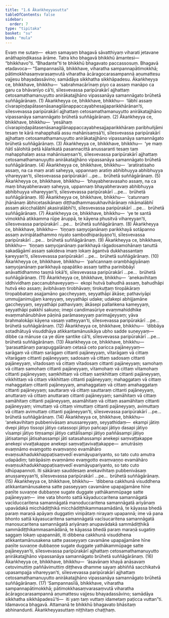 ```yaml
---
title: "1.6 Ākaṅkheyyasutta"
tableOfContents: false
sidebar:
  order: 7
type: "tipitaka"
basket: "su"
book: "mula"
---
```



<DynamicBreadcrumb />

<Division number="64" book="mula" bookNo="9" page="39">

<Paragraph number="153" book="mula">
Evaṃ me sutaṃ—  ekaṃ samayaṃ bhagavā sāvatthiyaṃ viharati jetavane anāthapiṇḍikassa ārāme. Tatra kho bhagavā bhikkhū āmantesi—  “bhikkhavo”ti. “Bhadante”ti te bhikkhū bhagavato paccassosuṃ. Bhagavā etadavoca—
</Paragraph>

<Paragraph number="154" book="mula">
“Sampannasīlā, bhikkhave, viharatha sampannapātimokkhā; pātimokkhasaṃvarasaṃvutā viharatha ācāragocarasampannā aṇumattesu vajjesu bhayadassāvino; samādāya sikkhatha sikkhāpadesu.
</Paragraph>

</Division>
<Division number="65" book="mula" bookNo="9" page="39">

<Paragraph number="155" book="mula">
Ākaṅkheyya ce, bhikkhave, bhikkhu—  ‘sabrahmacārīnaṃ piyo ca assaṃ manāpo ca garu ca bhāvanīyo cā’ti, sīlesvevassa paripūrakārī ajjhattaṃ cetosamathamanuyutto anirākatajjhāno vipassanāya samannāgato brūhetā suññāgārānaṃ. (1)
</Paragraph>

<Paragraph number="156" book="mula">
Ākaṅkheyya ce, bhikkhave, bhikkhu—  ‘lābhī assaṃ cīvarapiṇḍapātasenāsanagilānappaccayabhesajjaparikkhārānan’ti, sīlesvevassa paripūrakārī ajjhattaṃ cetosamathamanuyutto anirākatajjhāno vipassanāya samannāgato brūhetā suññāgārānaṃ. (2)
</Paragraph>

<Paragraph number="157" book="mula">
Ākaṅkheyya ce, bhikkhave, bhikkhu—  ‘yesāhaṃ cīvarapiṇḍapātasenāsanagilānappaccayabhesajjaparikkhāraṃ paribhuñjāmi tesaṃ te kārā mahapphalā assu mahānisaṃsā’ti, sīlesvevassa paripūrakārī ajjhattaṃ cetosamathamanuyutto anirākatajjhāno vipassanāya samannāgato brūhetā suññāgārānaṃ. (3)
</Paragraph>

<Paragraph number="158" book="mula">
Ākaṅkheyya ce, bhikkhave, bhikkhu—  ‘ye maṃ ñātī sālohitā petā kālaṅkatā pasannacittā anussaranti tesaṃ taṃ mahapphalaṃ assa mahānisaṃsan’ti, sīlesvevassa paripūrakārī ajjhattaṃ cetosamathamanuyutto anirākatajjhāno vipassanāya samannāgato brūhetā suññāgārānaṃ. (4)
</Paragraph>

</Division>
<Division number="66" book="mula" bookNo="9" page="40">

<Paragraph number="159" book="mula">
Ākaṅkheyya ce, bhikkhave, bhikkhu—  ‘aratiratisaho assaṃ, na ca maṃ arati saheyya, uppannaṃ aratiṃ abhibhuyya abhibhuyya vihareyyan’ti, sīlesvevassa paripūrakārī …pe…  brūhetā suññāgārānaṃ. (5)
</Paragraph>

<Paragraph number="160" book="mula">
Ākaṅkheyya ce, bhikkhave, bhikkhu—  ‘bhayabheravasaho assaṃ, na ca maṃ bhayabheravaṃ saheyya, uppannaṃ bhayabheravaṃ abhibhuyya abhibhuyya vihareyyan’ti, sīlesvevassa paripūrakārī …pe…  brūhetā suññāgārānaṃ. (6)
</Paragraph>

<Paragraph number="161" book="mula">
Ākaṅkheyya ce, bhikkhave, bhikkhu—  ‘catunnaṃ jhānānaṃ ābhicetasikānaṃ diṭṭhadhammasukhavihārānaṃ nikāmalābhī assaṃ akicchalābhī akasiralābhī’ti, sīlesvevassa paripūrakārī …pe…  brūhetā suññāgārānaṃ. (7)
</Paragraph>

<Paragraph number="162" book="mula">
Ākaṅkheyya ce, bhikkhave, bhikkhu—  ‘ye te santā vimokkhā atikkamma rūpe āruppā, te kāyena phusitvā vihareyyan’ti, sīlesvevassa paripūrakārī …pe…  brūhetā suññāgārānaṃ. (8)
</Paragraph>

</Division>
<Division number="67" book="mula" bookNo="9" page="40">

<Paragraph number="163" book="mula">
Ākaṅkheyya ce, bhikkhave, bhikkhu—  ‘tiṇṇaṃ saṃyojanānaṃ parikkhayā sotāpanno assaṃ avinipātadhammo niyato sambodhiparāyaṇo’ti, sīlesvevassa paripūrakārī …pe…  brūhetā suññāgārānaṃ. (9)
</Paragraph>

<Paragraph number="164" book="mula">
Ākaṅkheyya ce, bhikkhave, bhikkhu—  ‘tiṇṇaṃ saṃyojanānaṃ parikkhayā rāgadosamohānaṃ tanuttā sakadāgāmī assaṃ sakideva imaṃ lokaṃ āgantvā dukkhassantaṃ kareyyan’ti, sīlesvevassa paripūrakārī …pe…  brūhetā suññāgārānaṃ. (10)
</Paragraph>

<Paragraph number="165" book="mula">
Ākaṅkheyya ce, bhikkhave, bhikkhu—  ‘pañcannaṃ orambhāgiyānaṃ saṃyojanānaṃ parikkhayā opapātiko assaṃ tattha parinibbāyī anāvattidhammo tasmā lokā’ti, sīlesvevassa paripūrakārī …pe…  brūhetā suññāgārānaṃ. (11)
</Paragraph>

</Division>
<Division number="68" book="mula" bookNo="9" page="41">

<Paragraph number="166" book="mula">
Ākaṅkheyya ce, bhikkhave, bhikkhu—  ‘anekavihitaṃ iddhividhaṃ paccanubhaveyyaṃ—  ekopi hutvā bahudhā assaṃ, bahudhāpi hutvā eko assaṃ; āvibhāvaṃ tirobhāvaṃ; tirokuṭṭaṃ tiropākāraṃ tiropabbataṃ asajjamāno gaccheyyaṃ, seyyathāpi ākāse; pathaviyāpi ummujjanimujjaṃ kareyyaṃ, seyyathāpi udake; udakepi abhijjamāne gaccheyyaṃ, seyyathāpi pathaviyaṃ; ākāsepi pallaṅkena kameyyaṃ, seyyathāpi pakkhī sakuṇo; imepi candimasūriye evaṃmahiddhike evaṃmahānubhāve pāṇinā parāmaseyyaṃ parimajjeyyaṃ; yāva brahmalokāpi kāyena vasaṃ vatteyyan’ti, sīlesvevassa paripūrakārī …pe…  brūhetā suññāgārānaṃ. (12)
</Paragraph>

<Paragraph number="167" book="mula">
Ākaṅkheyya ce, bhikkhave, bhikkhu—  ‘dibbāya sotadhātuyā visuddhāya atikkantamānusikāya ubho sadde suṇeyyaṃ—  dibbe ca mānuse ca ye dūre santike cā’ti, sīlesvevassa paripūrakārī …pe…  brūhetā suññāgārānaṃ. (13)
</Paragraph>

<Paragraph number="168" book="mula">
Ākaṅkheyya ce, bhikkhave, bhikkhu—  ‘parasattānaṃ parapuggalānaṃ cetasā ceto paricca pajāneyyaṃ—  sarāgaṃ vā cittaṃ sarāgaṃ cittanti pajāneyyaṃ, vītarāgaṃ vā cittaṃ vītarāgaṃ cittanti pajāneyyaṃ; sadosaṃ vā cittaṃ sadosaṃ cittanti pajāneyyaṃ, vītadosaṃ vā cittaṃ vītadosaṃ cittanti pajāneyyaṃ; samohaṃ vā cittaṃ samohaṃ cittanti pajāneyyaṃ, vītamohaṃ vā cittaṃ vītamohaṃ cittanti pajāneyyaṃ; saṃkhittaṃ vā cittaṃ saṃkhittaṃ cittanti pajāneyyaṃ, vikkhittaṃ vā cittaṃ vikkhittaṃ cittanti pajāneyyaṃ; mahaggataṃ vā cittaṃ mahaggataṃ cittanti pajāneyyaṃ, amahaggataṃ vā cittaṃ amahaggataṃ cittanti pajāneyyaṃ; sauttaraṃ vā cittaṃ sauttaraṃ cittanti pajāneyyaṃ, anuttaraṃ vā cittaṃ anuttaraṃ cittanti pajāneyyaṃ; samāhitaṃ vā cittaṃ samāhitaṃ cittanti pajāneyyaṃ, asamāhitaṃ vā cittaṃ asamāhitaṃ cittanti pajāneyyaṃ; vimuttaṃ vā cittaṃ vimuttaṃ cittanti pajāneyyaṃ, avimuttaṃ vā cittaṃ avimuttaṃ cittanti pajāneyyan’ti, sīlesvevassa paripūrakārī …pe…  brūhetā suññāgārānaṃ. (14)
</Paragraph>

<Paragraph number="169" book="mula">
Ākaṅkheyya ce, bhikkhave, bhikkhu—  ‘anekavihitaṃ pubbenivāsaṃ anussareyyaṃ, seyyathidaṃ—  ekampi jātiṃ dvepi jātiyo tissopi jātiyo catassopi jātiyo pañcapi jātiyo dasapi jātiyo vīsampi jātiyo tiṃsampi jātiyo cattālīsampi jātiyo paññāsampi jātiyo jātisatampi jātisahassampi jāti satasahassampi anekepi saṃvaṭṭakappe anekepi vivaṭṭakappe anekepi saṃvaṭṭavivaṭṭakappe—  amutrāsiṃ evaṃnāmo evaṃgotto evaṃvaṇṇo evamāhāro evaṃsukhadukkhappaṭisaṃvedī evamāyupariyanto, so tato cuto amutra udapādiṃ; tatrāpāsiṃ evaṃnāmo evaṃgotto evaṃvaṇṇo evamāhāro evaṃsukhadukkhappaṭisaṃvedī evamāyupariyanto, so tato cuto idhūpapannoti. Iti sākāraṃ sauddesaṃ anekavihitaṃ pubbenivāsaṃ anussareyyan’ti, sīlesvevassa paripūrakārī …pe…  brūhetā suññāgārānaṃ. (15)
</Paragraph>

<Paragraph number="170" book="mula">
Ākaṅkheyya ce, bhikkhave, bhikkhu—  ‘dibbena cakkhunā visuddhena atikkantamānusakena satte passeyyaṃ cavamāne upapajjamāne hīne paṇīte suvaṇṇe dubbaṇṇe sugate duggate yathākammūpage satte pajāneyyaṃ—  ime vata bhonto sattā kāyaduccaritena samannāgatā vacīduccaritena samannāgatā manoduccaritena samannāgatā ariyānaṃ upavādakā micchādiṭṭhikā micchādiṭṭhikammasamādānā, te kāyassa bhedā paraṃ maraṇā apāyaṃ duggatiṃ vinipātaṃ nirayaṃ upapannā; ime vā pana bhonto sattā kāyasucaritena samannāgatā vacīsucaritena samannāgatā manosucaritena samannāgatā ariyānaṃ anupavādakā sammādiṭṭhikā sammādiṭṭhikammasamādānā, te kāyassa bhedā paraṃ maraṇā sugatiṃ saggaṃ lokaṃ upapannāti, iti dibbena cakkhunā visuddhena atikkantamānusakena satte passeyyaṃ cavamāne upapajjamāne hīne paṇīte suvaṇṇe dubbaṇṇe sugate duggate yathākammūpage satte pajāneyyan’ti, sīlesvevassa paripūrakārī ajjhattaṃ cetosamathamanuyutto anirākatajjhāno vipassanāya samannāgato brūhetā suññāgārānaṃ. (16)
</Paragraph>

</Division>
<Division number="69" book="mula" bookNo="9" page="42">

<Paragraph number="171" book="mula">
Ākaṅkheyya ce, bhikkhave, bhikkhu—  ‘āsavānaṃ khayā anāsavaṃ cetovimuttiṃ paññāvimuttiṃ diṭṭheva dhamme sayaṃ abhiññā sacchikatvā upasampajja vihareyyan’ti, sīlesvevassa paripūrakārī ajjhattaṃ cetosamathamanuyutto anirākatajjhāno vipassanāya samannāgato brūhetā suññāgārānaṃ. (17)
</Paragraph>

<Paragraph number="172" book="mula">
‘Sampannasīlā, bhikkhave, viharatha sampannapātimokkhā; pātimokkhasaṃvarasaṃvutā viharatha ācāragocarasampannā aṇumattesu vajjesu bhayadassāvino; samādāya sikkhatha sikkhāpadesū’ti—  iti yaṃ taṃ vuttaṃ idametaṃ paṭicca vuttan”ti.
</Paragraph>

<Paragraph number="173" book="mula">
Idamavoca bhagavā. Attamanā te bhikkhū bhagavato bhāsitaṃ abhinandunti.

</Paragraph>
</Division>

<Paragraph number="174" type="center" book="mula">
Ākaṅkheyyasuttaṃ niṭṭhitaṃ chaṭṭhaṃ.
</Paragraph>